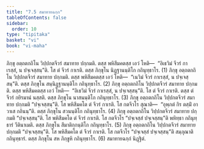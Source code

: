 ```yaml
---
title: "7.5 สมาทายฉกฺก"
tableOfContents: false
sidebar:
  order: 10
type: "tipitaka"
basket: "vi"
book: "vi-maha"
---
```



<DynamicBreadcrumb />

<Division number="314" book="vi-maha">

<Paragraph number="1420" book="vi-maha">
ภิกฺขุ อตฺถตกถิโน วิปฺปกตจีวรํ สมาทาย ปกฺกมติ. ตสฺส พหิสีมคตสฺส เอวํ โหติ—  “อิเธวิมํ จีวรํ กาเรสฺสํ, น ปจฺเจสฺสนฺ”ติ. โส ตํ จีวรํ กาเรติ. ตสฺส ภิกฺขุโน นิฏฺฐานนฺติโก กถินุทฺธาโร. (1)
</Paragraph>

<Paragraph number="1421" book="vi-maha">
ภิกฺขุ อตฺถตกถิโน วิปฺปกตจีวรํ สมาทาย ปกฺกมติ. ตสฺส พหิสีมคตสฺส เอวํ โหติ—  “เนวิมํ จีวรํ กาเรสฺสํ, น ปจฺเจสฺสนฺ”ติ. ตสฺส ภิกฺขุโน สนฺนิฏฺฐานนฺติโก กถินุทฺธาโร. (2)
</Paragraph>

<Paragraph number="1422" book="vi-maha">
ภิกฺขุ อตฺถตกถิโน วิปฺปกตจีวรํ สมาทาย ปกฺกมติ. ตสฺส พหิสีมคตสฺส เอวํ โหติ—  “อิเธวิมํ จีวรํ กาเรสฺสํ, น ปจฺเจสฺสนฺ”ติ. โส ตํ จีวรํ กาเรติ. ตสฺส ตํ จีวรํ กยิรมานํ นสฺสติ. ตสฺส ภิกฺขุโน นาสนนฺติโก กถินุทฺธาโร. (3)
</Paragraph>

<Paragraph number="1423" book="vi-maha">
ภิกฺขุ อตฺถตกถิโน วิปฺปกตจีวรํ สมาทาย ปกฺกมติ “ปจฺเจสฺสนฺ”ติ. โส พหิสีมคโต ตํ จีวรํ กาเรติ. โส กตจีวโร สุณาติ—  “อุพฺภตํ กิร ตสฺมิํ อาวาเส กถินนฺ”ติ. ตสฺส ภิกฺขุโน สวนนฺติโก กถินุทฺธาโร. (4)
</Paragraph>

<Paragraph number="1424" book="vi-maha">
ภิกฺขุ อตฺถตกถิโน วิปฺปกตจีวรํ สมาทาย ปกฺกมติ “ปจฺเจสฺสนฺ”ติ. โส พหิสีมคโต ตํ จีวรํ กาเรติ. โส กตจีวโร “ปจฺเจสฺสํ ปจฺเจสฺสนฺ”ติ พหิทฺธา กถินุทฺธารํ วีตินาเมติ. ตสฺส ภิกฺขุโน สีมาติกฺกนฺติโก กถินุทฺธาโร. (5)
</Paragraph>

<Paragraph number="1425" book="vi-maha">
ภิกฺขุ อตฺถตกถิโน วิปฺปกตจีวรํ สมาทาย ปกฺกมติ “ปจฺเจสฺสนฺ”ติ. โส พหิสีมคโต ตํ จีวรํ กาเรติ. โส กตจีวโร “ปจฺเจสฺสํ ปจฺเจสฺสนฺ”ติ สมฺภุณาติ กถินุทฺธารํ. ตสฺส ภิกฺขุโน สห ภิกฺขูหิ กถินุทฺธาโร. (6)

</Paragraph>
</Division>

<Paragraph number="1426" type="center" book="vi-maha">
สมาทายฉกฺกํ นิฏฺฐิตํ.
</Paragraph>